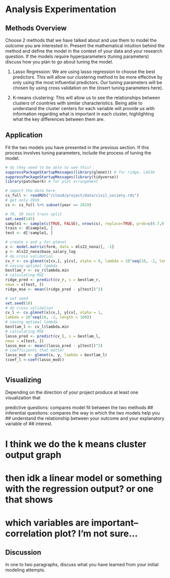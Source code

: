 # Analysis Experimentation

## Methods Overview
Choose 2 methods that we have talked about and use them to model the outcome 
you are interested in. Present the mathematical intuition behind the method 
and define the model in the context of your data and your research question.
If the models require hyperparameters (tuning parameters) discuss how you plan 
to go about tuning the model.

1) Lasso Regression: We are using lasso regression to choose the best predictors. 
This will allow our clustering method to be more effective by only using the most
influential predictors. Our tuning parameters will be chosen by using cross validation
on the (insert tuning parameters here). 

2) K-means clustering: This will allow us to see the relationships between clusters
of countries with similar characteristics. Being able to understand the cluster 
centers for each variable will provide us with information regarding what is important
in each cluster, highlighting what the key differences between them are. 

## Application
Fit the two models you have presented in the previous section. If this process
involves tuning parameters, include the process of tuning the model.
```r
# do they need to be able to see this? 
suppressPackageStartupMessages(library(glmnet)) # for ridge, LASSO
suppressPackageStartupMessages(library(tidyverse))
library(patchwork) # for plot arrangement
```

```r
# import the data here
cs_full <- readRDS("/cloud/project/data/civil_society.rds")
# get only 2019
cs <- cs_full %>% subset(year == 2019)

# 70, 30 test train split
set.seed(145)
sample1 <- sample(c(TRUE, FALSE), nrow(cs), replace=TRUE, prob=c(0.7,0.3))
train <- d[sample1, ]
test <- d[!sample1, ]
```

```r
# create x and y for glmnet
x <- model.matrix(form, data = mls22_nona)[, -1]
y <- mls22_nona$base_salary_log
# do cross validation
cv_r <- cv.glmnet(x[cv,], y[cv], alpha = 0, lambda = 10^seq(10, -2, length = 100))
# saving optimal lambda
bestlam_r <- cv_r$lambda.min
# calculating MSE
ridge_pred <- predict(cv_r, s = bestlam_r,
newx = x[test, ])
ridge_mse <- mean((ridge_pred - y[test])^2)
```

```r
# set seed
set.seed(18)
# do cross validation
cv_l <- cv.glmnet(x[cv,], y[cv], alpha = 1,
lambda = 10^seq(10, -2, length = 100))
# saving optimal lambda
bestlam_l <- cv_l$lambda.min
# calculating MSE
lasso_pred <- predict(cv_l, s = bestlam_l,
newx = x[test, ])
lasso_mse <- mean((lasso_pred - y[test])^2)
# coefficients that matter
lasso_mod <- glmnet(x, y, lambda = bestlam_l)
(coef_l <-coef(lasso_mod))
```

```r


```


## Visualizing
Depending on the direction of your project produce at least one visualization that

predictive questions: compares model fit between the two methods
## inferential questions: compares the way in which the two models help you
## understand the relationship between your outcome and your explanatory variable of 
## interest.

# I think we do the k means cluster output graph
# then idk a linear model or something with the regression output? or one that shows
# which variables are important--correlation plot? I'm not sure...

## Discussion
In one to two paragraphs, discuss what you have learned from your initial modeling attempts.